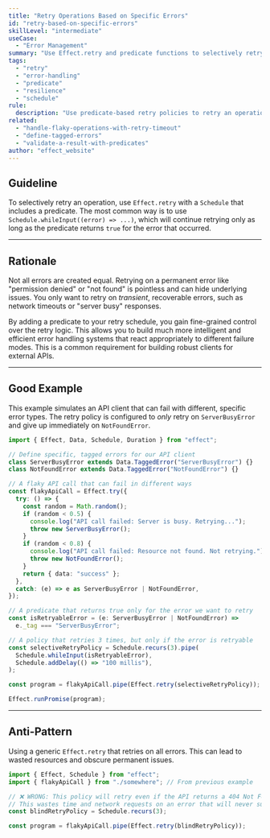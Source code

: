 ```yaml
---
title: "Retry Operations Based on Specific Errors"
id: "retry-based-on-specific-errors"
skillLevel: "intermediate"
useCase:
  - "Error Management"
summary: "Use Effect.retry and predicate functions to selectively retry an operation only when specific, recoverable errors occur."
tags:
  - "retry"
  - "error-handling"
  - "predicate"
  - "resilience"
  - "schedule"
rule:
  description: "Use predicate-based retry policies to retry an operation only for specific, recoverable errors."
related:
  - "handle-flaky-operations-with-retry-timeout"
  - "define-tagged-errors"
  - "validate-a-result-with-predicates"
author: "effect_website"
---
```


## Guideline

To selectively retry an operation, use `Effect.retry` with a `Schedule` that includes a predicate. The most common way is to use `Schedule.whileInput((error) => ...)`, which will continue retrying only as long as the predicate returns `true` for the error that occurred.

---

## Rationale

Not all errors are created equal. Retrying on a permanent error like "permission denied" or "not found" is pointless and can hide underlying issues. You only want to retry on *transient*, recoverable errors, such as network timeouts or "server busy" responses.

By adding a predicate to your retry schedule, you gain fine-grained control over the retry logic. This allows you to build much more intelligent and efficient error handling systems that react appropriately to different failure modes. This is a common requirement for building robust clients for external APIs.

---

## Good Example

This example simulates an API client that can fail with different, specific error types. The retry policy is configured to *only* retry on `ServerBusyError` and give up immediately on `NotFoundError`.

```typescript
import { Effect, Data, Schedule, Duration } from "effect";

// Define specific, tagged errors for our API client
class ServerBusyError extends Data.TaggedError("ServerBusyError") {}
class NotFoundError extends Data.TaggedError("NotFoundError") {}

// A flaky API call that can fail in different ways
const flakyApiCall = Effect.try({
  try: () => {
    const random = Math.random();
    if (random < 0.5) {
      console.log("API call failed: Server is busy. Retrying...");
      throw new ServerBusyError();
    }
    if (random < 0.8) {
      console.log("API call failed: Resource not found. Not retrying.");
      throw new NotFoundError();
    }
    return { data: "success" };
  },
  catch: (e) => e as ServerBusyError | NotFoundError,
});

// A predicate that returns true only for the error we want to retry
const isRetryableError = (e: ServerBusyError | NotFoundError) =>
  e._tag === "ServerBusyError";

// A policy that retries 3 times, but only if the error is retryable
const selectiveRetryPolicy = Schedule.recurs(3).pipe(
  Schedule.whileInput(isRetryableError),
  Schedule.addDelay(() => "100 millis"),
);

const program = flakyApiCall.pipe(Effect.retry(selectiveRetryPolicy));

Effect.runPromise(program);
```

---

## Anti-Pattern

Using a generic `Effect.retry` that retries on all errors. This can lead to wasted resources and obscure permanent issues.

```typescript
import { Effect, Schedule } from "effect";
import { flakyApiCall } from "./somewhere"; // From previous example

// ❌ WRONG: This policy will retry even if the API returns a 404 Not Found.
// This wastes time and network requests on an error that will never succeed.
const blindRetryPolicy = Schedule.recurs(3);

const program = flakyApiCall.pipe(Effect.retry(blindRetryPolicy));
```
